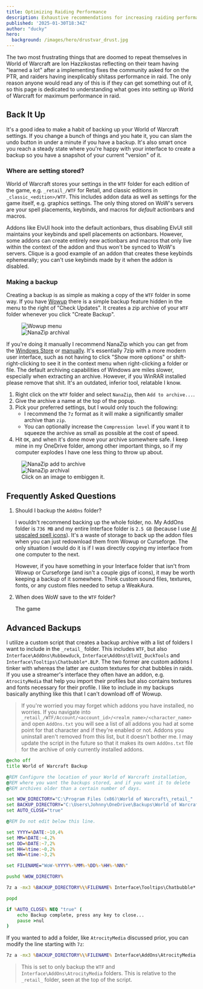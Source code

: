 ```yaml
---
title: Optimizing Raiding Performance
description: Exhaustive recommendations for increasing raiding performance.
published: '2025-01-30T18:34Z'
author: "ducky"
hero:
  background: /images/hero/drustvar_drust.jpg
---
```



The two most frustrating things that are doomed to repeat themselves in World of Warcraft are Ion Hazzikostas reflecting on their team having "learned a lot" after a implementing fixes the community asked for on the PTR, and raiders having inexplicably shitass performance in raid. The only reason anyone would read any of this is if they can get something out of it, so this page is dedicated to understanding what goes into setting up World of Warcraft for maximum performance in raid.

## Back It Up

It's a good idea to make a habit of backing up your World of Warcraft settings. If you change a bunch of things and you hate it, you can slam the undo button in under a minute if you have a backup. It's also smart once you reach a steady state where you're happy with your interface to create a backup so you have a snapshot of your current "version" of it.

### Where are setting stored?

World of Warcraft stores your settings in the `WTF` folder for each edition of the game, e.g. `_retail_/WTF` for Retail, and classic editions in `_classic_<edition>/WTF`. This includes addon data as well as settings for the game itself, e.g. graphics settings. The only thing stored on WoW's servers are your spell placements, keybinds, and macros for *default* actionbars and macros.

<Callout type="info">
Addons like ElvUI hook into the default actionbars, thus disabling ElvUI still maintains your keybinds and spell placements on actionbars. However, some addons can create entirely new actionbars and macros that only live within the context of the addon and thus won't be synced to WoW's servers. Clique is a good example of an addon that creates these keybinds ephemerally; you can't use keybinds made by it when the addon is disabled.
</Callout>

### Making a backup

Creating a backup is as simple as making a copy of the `WTF` folder in some way. If you have [Wowup](https://wowup.io/) there is a simple backup feature hidden in the menu to the right of "Check Updates". It creates a zip archive of your `WTF` folder whenever you click "Create Backup".

<figure className="flex flex-col justify-center items-center">
  <div className="grid gap-4 sm:grid-cols-[auto_60%] w-full h-[13rem]">
    <div className="flex relative">
      <Image className="object-cover object-center rounded-lg" fill src={wowup} alt="Wowup menu" />
    </div>
    <div className="flex relative">
      <Image className="object-cover object-center rounded-lg" fill src={wowupBackup} alt="NanaZip archival" />
    </div>
  </div>
</figure>


If you're doing it manually I recommend NanaZip which you can get from the [Windows Store](https://apps.microsoft.com/detail/9N8G7TSCL18R?hl=en&gl=US&ocid=pdpshare) or [manually](https://sourceforge.net/projects/nanazip/). It's essentially 7zip with a more modern user interface, such as not having to click "Show more options" or shift-right-clicking to see it in the context menu when right-clicking a folder or file. The default archiving capabilities of Windows are miles slower, especially when extracting an archive. However, if you WinRAR installed please remove that shit. It's an outdated, inferior tool, relatable I know.

1. Right click on the `WTF` folder and select `NanaZip`, then `Add to archive...`.
2. Give the archive a name at the top of the popup.
3. Pick your preferred settings, but I would only touch the following:
    - I recommend the `7z` format as it will make a significantly smaller archive than `zip`.
    - You can optionally increase the `Compression level` if you want it to squeeze the archive as small as possible at the cost of speed.
4. Hit `OK`, and when it's done move your archive somewhere safe. I keep mine in my OneDrive folder, among other important things, so if my computer explodes I have one less thing to throw up about.

<figure>
  <div className="grid gap-4 grid-cols-2 h-[300px]">
    <div className="flex relative ">
      <Image className="object-cover object-left-bottom rounded-lg" fill src={nanazip} alt="NanaZip add to archive" />
    </div>
    <div className="flex relative ">
      <Image className="object-cover object-left-top rounded-lg" fill src={nanazipArchive} alt="NanaZip archival" />
    </div>
  </div>
  <figcaption className="text-center">
    Click on an image to <Sparkles className="font-normal">embiggen</Sparkles> it.
  </figcaption>
</figure>

## Frequently Asked Questions

1. Should I backup the `AddOns` folder?

    I wouldn't recommend backing up the whole folder, no. My AddOns folder is `736 MB` and my entire Interface folder is `2.5 GB` (because I use [AI upscaled spell icons](https://github.com/kodewdle/IconPacks)). It's a waste of storage to back up the addon files when you can just redownload them from Wowup or Curseforge. The only situation I would do it is if I was directly copying my interface from one computer to the next.

    However, if you have something in your Interface folder that isn't from Wowup or Curseforge (and isn't a couple gigs of icons), it may be worth keeping a backup of it somewhere. Think custom sound files, textures, fonts, or any custom files needed to setup a WeakAura.

2. When does WoW save to the `WTF` folder?

    The game 

## Advanced Backups

I utilize a custom script that creates a backup archive with a list of folders I want to include in the `_retail_` folder. This includes `WTF`, but also `Interface\AddOns\Rubbewduck`, `Interface\AddOns\ElvUI_DuckTools` and `Interface\Tooltips\Chatbubble*.BLP`. The two former are custom addons I tinker with whereas the latter are custom textures for chat bubbles in raids. If you use a streamer's interface they often have an addon, e.g. `AtrocityMedia` that help you import their profiles but also contains textures and fonts necessary for their profile. I like to include in my backups basically anything like this that I can't download off of Wowup.

> If you're worried you may forget which addons you have installed, no worries. If you navigate into `_retail_/WTF/Account/<account_id>/<realm_name>/<character_name>` and open `AddOns.txt` you will see a list of all addons you had at some point for that character and if they're enabled or not. Addons you uninstall aren't removed from this list, but it doesn't bother me. I may update the script in the future so that it makes its own `AddOns.txt` file for the archive of only currently installed addons.

```bat
@echo off
title World of Warcraft Backup

@REM Configure the location of your World of Warcraft installation,
@REM where you want the backups stored, and if you want it to delete
@REM archives older than a certain number of days.

set WOW_DIRECTORY="C:\Program Files (x86)\World of Warcraft\_retail_"
set BACKUP_DIRECTORY="C:\Users\Johnny\OneDrive\Backups\World of Warcraft"
set AUTO_CLOSE="true"

@REM Do not edit below this line.

set YYYY=%DATE:~10,4%
set MM=%DATE:~4,2%
set DD=%DATE:~7,2%
set HH=%time:~0,2%
set NN=%time:~3,2%

set FILENAME="WoW-%YYYY%-%MM%-%DD%-%HH%-%NN%"

pushd %WOW_DIRECTORY%

7z a -mx3 %BACKUP_DIRECTORY%\%FILENAME% Interface\Tooltips\Chatbubble*.BLP WTF 

popd

if %AUTO_CLOSE% NEQ "true" (
    echo Backup complete, press any key to close...
    pause >nul
)
```

If you wanted to add a folder, like `AtrocityMedia` discussed prior, you can modify the line starting with `7z`:

```bat
7z a -mx3 %BACKUP_DIRECTORY%\%FILENAME% Interface\AddOns\AtrocityMedia WTF
```
> This is set to only backup the `WTF` and `Interface\AddOns\AtrocityMedia` folders. This is relative to the `_retail_` folder, seen at the top of the script.

